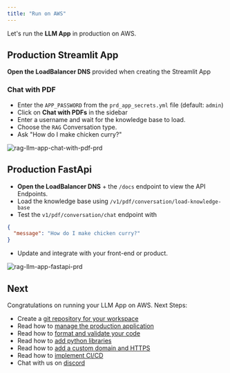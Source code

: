 ```yaml
---
title: "Run on AWS"
---
```


Let's run the **LLM App** in production on AWS.

<Snippet file="aws-setup.mdx" />

<Snippet file="update-prd-secrets.mdx" />

<Snippet file="create-aws-resources.mdx" />

## Production Streamlit App

**Open the LoadBalancer DNS** provided when creating the Streamlit App

### Chat with PDF

- Enter the `APP_PASSWORD` from the `prd_app_secrets.yml` file (default: `admin`)
- Click on **Chat with PDFs** in the sidebar
- Enter a username and wait for the knowledge base to load.
- Choose the `RAG` Conversation type.
- Ask "How do I make chicken curry?"

![rag-llm-app-chat-with-pdf-prd](/images/rag-llm-app-chat-with-pdf-prd.png)

## Production FastApi

- **Open the LoadBalancer DNS** + the `/docs` endpoint to view the API Endpoints.
- Load the knowledge base using `/v1/pdf/conversation/load-knowledge-base`
- Test the `v1/pdf/conversation/chat` endpoint with

```json
{
  "message": "How do I make chicken curry?"
}
```

- Update and integrate with your front-end or product.

![rag-llm-app-fastapi-prd](/images/rag-llm-app-fastapi-prd.png)

<Snippet file="llm-app-update-production.mdx" />

<Snippet file="llm-app-delete-aws-resources.mdx" />

## Next

Congratulations on running your LLM App on AWS. Next Steps:

- Create a [git repository for your workspace](/how-to/git-repo)
- Read how to [manage the production application](/how-to/production-app)
- Read how to [format and validate your code](/how-to/format-and-validate)
- Read how to [add python libraries](/how-to/python-libraries)
- Read how to [add a custom domain and HTTPS](how-to/domain-https)
- Read how to [implement CI/CD](how-to/ci-cd)
- Chat with us on [discord](https://discord.gg/4MtYHHrgA8)
